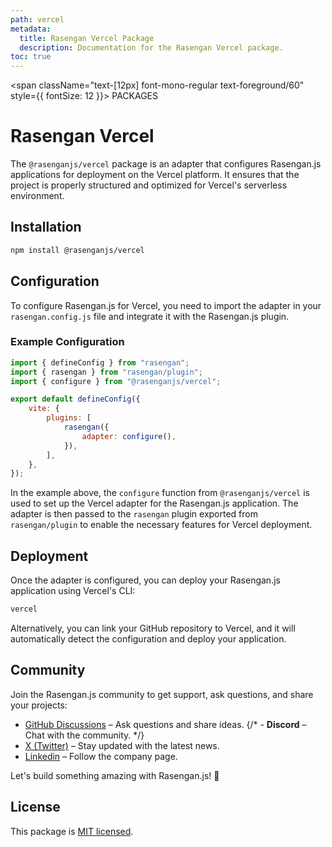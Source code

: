 ```yaml
---
path: vercel
metadata:
  title: Rasengan Vercel Package
  description: Documentation for the Rasengan Vercel package.
toc: true
---
```


<span className="text-[12px] font-mono-regular text-foreground/60" style={{ fontSize: 12 }}>
  PACKAGES
</span>
# Rasengan Vercel

The `@rasenganjs/vercel` package is an adapter that configures Rasengan.js applications for deployment on the Vercel platform. It ensures that the project is properly structured and optimized for Vercel's serverless environment.

## Installation

```bash title="Terminal"
npm install @rasenganjs/vercel
```

## Configuration

To configure Rasengan.js for Vercel, you need to import the adapter in your `rasengan.config.js` file and integrate it with the Rasengan.js plugin.

### Example Configuration

```javascript title="rasengan.config.js" showLineNumbers {2,3,8-10}
import { defineConfig } from "rasengan";
import { rasengan } from "rasengan/plugin";
import { configure } from "@rasenganjs/vercel";

export default defineConfig({
	vite: {
		plugins: [
			rasengan({
				adapter: configure(),
			}),
		],
	},
});
```

In the example above, the `configure` function from `@rasenganjs/vercel` is used to set up the Vercel adapter for the Rasengan.js application. The adapter is then passed to the `rasengan` plugin exported from `rasengan/plugin` to enable the necessary features for Vercel deployment.

## Deployment

Once the adapter is configured, you can deploy your Rasengan.js application using Vercel's CLI:

```bash title="Terminal"
vercel
```

Alternatively, you can link your GitHub repository to Vercel, and it will automatically detect the configuration and deploy your application.

## Community

Join the Rasengan.js community to get support, ask questions, and share your projects:

- <a href="https://github.com/rasengan-dev/rasenganjs/discussions" target="_blank" rel="noopener noreferrer">GitHub Discussions</a> – Ask questions and share ideas.
{/* - **Discord** – Chat with the community. */}
- <a href="https://x.com/rasenganjs" target="_blank" rel="noopener noreferrer">X (Twitter)</a> – Stay updated with the latest news.
- <a href="https://www.linkedin.com/company/rasenganjs/" target="_blank" rel="noopener noreferrer">Linkedin</a> – Follow the company page.

Let's build something amazing with Rasengan.js! 🚀

## License

This package is [MIT licensed](https://github.com/rasengan-dev/rasenganjs/blob/main/LICENSE).

